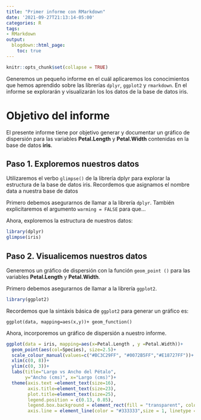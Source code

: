 ```yaml
---
title: "Primer informe con RMarkdown"
date: '2021-09-27T21:13:14-05:00'
categories: R
tags:
- RMarkdown
output:
  blogdown::html_page:
    toc: true
---
```

```r
knitr::opts_chunk$set(collapse = TRUE)
```

Generemos un pequeño informe en el cuál aplicaremos los conocimientos que hemos aprendido sobre las librerías `dplyr`, `ggplot2` y `rmarkdown`. En el informe se explorarán y visualizarán los los datos de la base de datos iris. 


# Objetivo del informe
El presente informe tiene por objetivo generar y documentar un gráfico de dispersión para las variables **Petal.Length** y **Petal.Width** contenidas en la base de datos **iris**.

## Paso 1.  Exploremos nuestros datos

Utilizaremos el verbo `glimpse()` de la librería dplyr para explorar la estructura de la base de datos iris. Recordemos que asignamos el nombre data a nuestra base de datos

Primero debemos asegurarnos de llamar a la librería `dplyr`. También explicitaremos el argumento `warming = FALSE` para que...

Ahora, exploremos la estructura de nuestros datos:

```r
library(dplyr)
glimpse(iris)
```

## Paso 2. Visualicemos nuestros datos

Generemos un  gráfico de dispersión con la función `geom_point ()` para las variables **Petal.Length** y **Petal.Width**. 

Primero debemos asegurarnos de llamar a la librería `ggplot2`. 


```r
library(ggplot2)
```

Recordemos que la sintáxis básica de `ggplot2` para generar un gráfico es:

`ggplot(data, mapping=aes(x,y))+ geom_function()`

Ahora, incorporemos un gráfico de dispersión a nuestro informe.

```r

ggplot(data = iris, mapping=aes(x=Petal.Length , y =Petal.Width))+
  geom_point(aes(col=Species), size=2.5)+
  scale_colour_manual(values=c("#BC3C29FF", "#0072B5FF","#E18727FF"))+
  xlim(c(0, 8))+
  ylim(c(0, 3))+
  labs(title="Largo vs Ancho del Pétalo",
       y="Ancho (cms)", x="Largo (cms)")+
  theme(axis.text =element_text(size=16),
        axis.title=element_text(size=23),
        plot.title=element_text(size=25),
        legend.position = c(0.13, 0.85),
        legend.box.background = element_rect(fill = "transparent", colour = "#333333",size=1.2),
        axis.line = element_line(color = "#333333",size = 1, linetype = "solid"))
```

